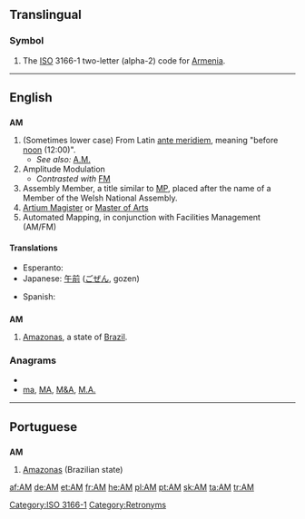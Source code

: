 {{also|Appendix:Variations of "am"}}
==Translingual==
===Symbol===
{{infl|mul|symbol}}
# The [[ISO]] 3166-1 two-letter (alpha-2) code for [[Armenia]].

[[Category:ISO 3166-1]]
----

==English==
{{wikipedia|AM}}
==={{initialism}}===
'''AM'''

# (Sometimes lower case) From Latin [[ante meridiem]], meaning "before [[noon]] (12:00)".
#* ''See also:'' [[A.M.]]
# Amplitude Modulation
#* ''Contrasted with'' [[FM]]
# Assembly Member, a title similar to [[MP]], placed after the name of a Member of the Welsh National Assembly.
# [[Artium Magister]] or [[Master of Arts]]
# Automated Mapping, in conjunction with Facilities Management (AM/FM) 

====Translations====
{{trans-top|before noon}}
* Esperanto: {{t-|eo|a.t.m.|xs=Esperanto}}
* Japanese: [[午前]] ([[ごぜん]], gozen)
{{trans-mid}}
* Spanish: {{t-|es|AM}}
{{trans-bottom}}

==={{abbreviation}}===
'''AM'''

# [[Amazonas]], a state of [[Brazil]].

===Anagrams===
* {{alphagram|am}}
* [[ma#English|ma]], [[MA#English|MA]], [[M&A#English|M&A]], [[M.A.#English|M.A.]]

[[Category:Retronyms]]

----

==Portuguese==

==={{abbreviation|pt}}===
'''AM'''

# [[Amazonas]] (Brazilian state)

[[af:AM]]
[[de:AM]]
[[et:AM]]
[[fr:AM]]
[[he:AM]]
[[pl:AM]]
[[pt:AM]]
[[sk:AM]]
[[ta:AM]]
[[tr:AM]]